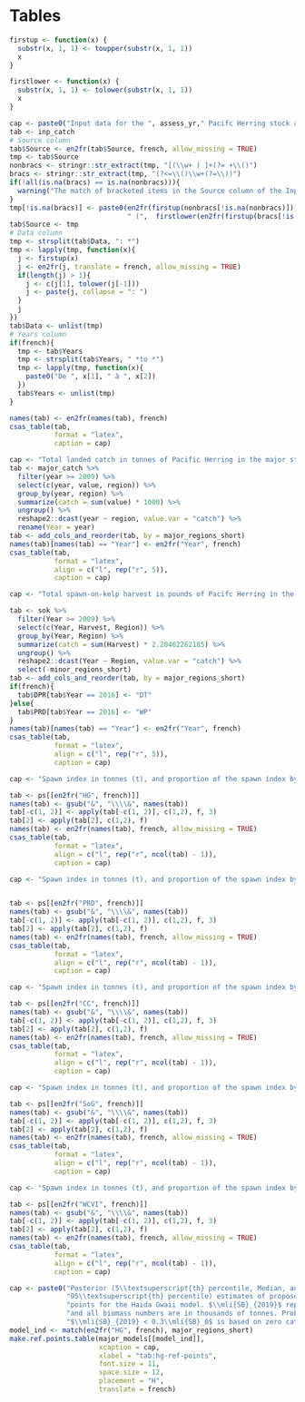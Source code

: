 # Tables

```r
firstup <- function(x) {
  substr(x, 1, 1) <- toupper(substr(x, 1, 1))
  x
}

firstlower <- function(x) {
  substr(x, 1, 1) <- tolower(substr(x, 1, 1))
  x
}

cap <- paste0("Input data for the ", assess_yr," Pacifc Herring stock assessment. The spawn index has two distinct periods defned by the dominant survey method: surface surveys (", major_start_yr, " to ", new_surv_yr - 1, "), and dive surveys (", new_surv_yr, " to ", major_end_yr, "). The 'spawn index' represents the raw survey data only, and is not scaled by the spawn survey scaling parameter, q.")
tab <- inp_catch
# Source column
tab$Source <- en2fr(tab$Source, french, allow_missing = TRUE)
tmp <- tab$Source
nonbracs <- stringr::str_extract(tmp, "[(\\w+ ) ]+(?= +\\()")
bracs <- stringr::str_extract(tmp, "(?<=\\()\\w+(?=\\))")
if(!all(is.na(bracs) == is.na(nonbracs))){
  warning("The match of bracketed items in the Source column of the Input data table was incorrect.")
}
tmp[!is.na(bracs)] <- paste0(en2fr(firstup(nonbracs[!is.na(nonbracs)]), french),
                             " (",  firstlower(en2fr(firstup(bracs[!is.na(bracs)]), french)), ")")
tab$Source <- tmp
# Data column
tmp <- strsplit(tab$Data, ": *")
tmp <- lapply(tmp, function(x){
  j <- firstup(x)
  j <- en2fr(j, translate = french, allow_missing = TRUE)
  if(length(j) > 1){
    j <- c(j[1], tolower(j[-1]))
    j <- paste(j, collapse = ": ")
  }
  j
})
tab$Data <- unlist(tmp)
# Years column
if(french){
  tmp <- tab$Years
  tmp <- strsplit(tab$Years, " *to *")
  tmp <- lapply(tmp, function(x){
    paste0("De ", x[1], " à ", x[2])
  })
  tab$Years <- unlist(tmp)
}

names(tab) <- en2fr(names(tab), french)
csas_table(tab,
           format = "latex",
           caption = cap)
```

```r
cap <- "Total landed catch in tonnes of Pacific Herring in the major stock assessment areas. Legend: Haida Gwaii (HG), Prince Rupert District (PRD), Central Coast (CC), Strait of Georgia (SoG), and West Coast of Vancouver Island (WCVI). Note: 'WP' indicates that data are withheld due to privacy concerns."
tab <- major_catch %>% 
  filter(year >= 2009) %>% 
  select(c(year, value, region)) %>% 
  group_by(year, region) %>% 
  summarize(catch = sum(value) * 1000) %>% 
  ungroup() %>% 
  reshape2::dcast(year ~ region, value.var = "catch") %>% 
  rename(Year = year)
tab <- add_cols_and_reorder(tab, by = major_regions_short)
names(tab)[names(tab) == "Year"] <- en2fr("Year", french)
csas_table(tab,
           format = "latex",
           align = c("l", rep("r", 5)),
           caption = cap)
```

```r
cap <- "Total spawn-on-kelp harvest in pounds of Pacifc Herring in the major stock assessment areas. Legend: Haida Gwaii (HG), Prince Rupert District (PRD), Central Coast (CC), Strait of Georgia (SoG), and West Coast of Vancouver Island (WCVI). Note: 'WP' indicates that data are withheld due to privacy concerns."

tab <- sok %>% 
  filter(Year >= 2009) %>% 
  select(c(Year, Harvest, Region)) %>% 
  group_by(Year, Region) %>% 
  summarize(catch = sum(Harvest) * 2.20462262185) %>% 
  ungroup() %>% 
  reshape2::dcast(Year ~ Region, value.var = "catch") %>% 
  select(-minor_regions_short)
tab <- add_cols_and_reorder(tab, by = major_regions_short)
if(french){
  tab$DPR[tab$Year == 2016] <- "DT"
}else{
  tab$PRD[tab$Year == 2016] <- "WP"
}
names(tab)[names(tab) == "Year"] <- en2fr("Year", french)
csas_table(tab,
           format = "latex",
           align = c("l", rep("r", 5)),
           caption = cap)

```

```r
cap <- "Spawn index in tonnes (t), and proportion of the spawn index by Section within Statistical Area 02 for Pacifc Herring in the Haida Gwaii major stock assessment region. The spawn index is the annual total for the earliest year indicated in the 'Year(s)' column. Proportions indicate the proportion by year, or mean proportion over years, where year(s) are specifed in the ‘Year(s)’ column. The 'spawn index' represents the raw survey data only, and is not scaled by the spawn survey scaling parameter, q."

tab <- ps[[en2fr("HG", french)]]
names(tab) <- gsub("&", "\\\\&", names(tab))
tab[-c(1, 2)] <- apply(tab[-c(1, 2)], c(1,2), f, 3)
tab[2] <- apply(tab[2], c(1,2), f)
names(tab) <- en2fr(names(tab), french, allow_missing = TRUE)
csas_table(tab,
           format = "latex",
           align = c("l", rep("r", ncol(tab) - 1)),
           caption = cap)

```

```r
cap <- "Spawn index in tonnes (t), and proportion of the spawn index by Statistical Area for Pacifc Herring in the Central Coast major stock assessment region. See Table \\\\@ref(tab:spawn-index-hg) for description."


tab <- ps[[en2fr("PRD", french)]]
names(tab) <- gsub("&", "\\\\&", names(tab))
tab[-c(1, 2)] <- apply(tab[-c(1, 2)], c(1,2), f, 3)
tab[2] <- apply(tab[2], c(1,2), f)
names(tab) <- en2fr(names(tab), french, allow_missing = TRUE)
csas_table(tab,
           format = "latex",
           align = c("l", rep("r", ncol(tab) - 1)),
           caption = cap)

```

```r
cap <- "Spawn index in tonnes (t), and proportion of the spawn index by Statistical Area for Pacifc Herring in the Central Coast major stock assessment region. See Table \\\\@ref(tab:spawn-index-hg) for description."

tab <- ps[[en2fr("CC", french)]]
names(tab) <- gsub("&", "\\\\&", names(tab))
tab[-c(1, 2)] <- apply(tab[-c(1, 2)], c(1,2), f, 3)
tab[2] <- apply(tab[2], c(1,2), f)
names(tab) <- en2fr(names(tab), french, allow_missing = TRUE)
csas_table(tab,
           format = "latex",
           align = c("l", rep("r", ncol(tab) - 1)),
           caption = cap)

```

```r
cap <- "Spawn index in tonnes (t), and proportion of the spawn index by Group for Pacifc Herring in the Strait of Georgia major stock assessment region. Legend: '14\\&17' is Statistical Areas 14 and 17 (excluding Section 173); 'ESoG' is eastern Strait of Georgia; 'Lazo' is above Cape Lazo; and 'SDodd' is South of Dodd Narrows. See Table \\\\@ref(tab:spawn-index-hg) for description."

tab <- ps[[en2fr("SoG", french)]]
names(tab) <- gsub("&", "\\\\&", names(tab))
tab[-c(1, 2)] <- apply(tab[-c(1, 2)], c(1,2), f, 3)
tab[2] <- apply(tab[2], c(1,2), f)
names(tab) <- en2fr(names(tab), french, allow_missing = TRUE)
csas_table(tab,
           format = "latex",
           align = c("l", rep("r", ncol(tab) - 1)),
           caption = cap)

```

```r
cap <- "Spawn index in tonnes (t), and proportion of the spawn index by Statistical Area for Pacifc Herring in the West Coast of Vancouver Island major stock assessment region. See Table \\\\@ref(tab:spawn-index-hg) for description."

tab <- ps[[en2fr("WCVI", french)]]
names(tab) <- gsub("&", "\\\\&", names(tab))
tab[-c(1, 2)] <- apply(tab[-c(1, 2)], c(1,2), f, 3)
tab[2] <- apply(tab[2], c(1,2), f)
names(tab) <- en2fr(names(tab), french, allow_missing = TRUE)
csas_table(tab,
           format = "latex",
           align = c("l", rep("r", ncol(tab) - 1)),
           caption = cap)

```

```r
cap <- paste0("Posterior (5\\textsuperscript{th} percentile, Median, and ",
              "95\\textsuperscript{th} percentile) estimates of proposed reference ",
              "points for the Haida Gwaii model. $\\mli{SB}_{2019}$ represents prefishery spawning biomass, ",
              "and all biomass numbers are in thousands of tonnes. Probability of ",
              "$\\mli{SB}_{2019} < 0.3\\mli{SB}_0$ is based on zero catch.")
model_ind <- match(en2fr("HG", french), major_regions_short)
make.ref.points.table(major_models[[model_ind]],
                      xcaption = cap,
                      xlabel = "tab:hg-ref-points",
                      font.size = 11,
                      space.size = 12,
                      placement = "H",
                      translate = french)
```
